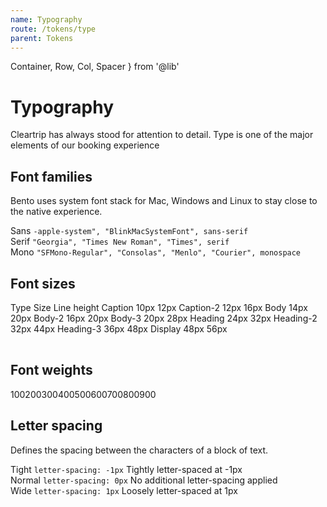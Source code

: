 ```yaml
---
name: Typography
route: /tokens/type
parent: Tokens
---
```



  Container,
  Row,
  Col,
  Spacer
} from '@lib'



# Typography

Cleartrip has always stood for attention to detail. Type is one of the major elements of our booking experience

## Font families
Bento uses system font stack for Mac, Windows and Linux to stay close to the native experience.

<div className="flex pb-5">
<span className="w-10p fs-body-2">Sans</span>
<code>-apple-system", "BlinkMacSystemFont", sans-serif</code>
</div>
<div className="flex pb-5">
<span className="w-10p fs-body-2">Serif</span>
<code>"Georgia", "Times New Roman", "Times", serif</code>
</div>
<div className="flex pb-5">
<span className="w-10p fs-body-2">Mono</span>
<code>"SFMono-Regular", "Consolas", "Menlo", "Courier", monospace</code>
</div>

## Font sizes
<Table>
    <TRow className="flex flex-between p-3 bg-grey-05 c-pointer">
        <TCol className="flex-1 flex flex-start c-grey-50 fw-500">
            Type
        </TCol>
        <TCol className="flex-1 flex flex-start c-grey-50 fw-500">
            Size
        </TCol>
        <TCol className="flex-1 flex flex-start c-grey-50 fw-500">
            Line height
        </TCol>
    </TRow>
    <TRow className="flex flex-between p-3 c-pointer fs-caption">
        <TCol className="flex-1 flex flex-start">
            Caption
        </TCol>
        <TCol className="flex-1 flex flex-start">
            10px
        </TCol>
        <TCol className="flex-1 flex flex-start">
            12px
        </TCol>
    </TRow>
    <TRow className="flex flex-between p-3 c-pointer fs-caption-2">
        <TCol className="flex-1 flex flex-start">
            Caption-2
        </TCol>
        <TCol className="flex-1 flex flex-start">
            12px
        </TCol>
        <TCol className="flex-1 flex flex-start">
            16px
        </TCol>
    </TRow>
    <TRow className="flex flex-between p-3 c-pointer fs-body">
        <TCol className="flex-1 flex flex-start">
            Body
        </TCol>
        <TCol className="flex-1 flex flex-start">
            14px
        </TCol>
        <TCol className="flex-1 flex flex-start">
            20px
        </TCol>
    </TRow>
    <TRow className="flex flex-between p-3 c-pointer fs-body-2">
        <TCol className="flex-1 flex flex-start">
            Body-2
        </TCol>
        <TCol className="flex-1 flex flex-start">
            16px
        </TCol>
        <TCol className="flex-1 flex flex-start">
            20px
        </TCol>
    </TRow>
    <TRow className="flex flex-between p-3 c-pointer fs-body-2">
        <TCol className="flex-1 flex flex-start">
            Body-3
        </TCol>
        <TCol className="flex-1 flex flex-start">
            20px
        </TCol>
        <TCol className="flex-1 flex flex-start">
            28px
        </TCol>
    </TRow>
    <TRow className="flex flex-between p-3 c-pointer fs-heading">
        <TCol className="flex-1 flex flex-start">
            Heading
        </TCol>
        <TCol className="flex-1 flex flex-start">
            24px
        </TCol>
        <TCol className="flex-1 flex flex-start">
            32px
        </TCol>
    </TRow>
    <TRow className="flex flex-between p-3 c-pointer fs-heading-2">
        <TCol className="flex-1 flex flex-start">
            Heading-2
        </TCol>
        <TCol className="flex-1 flex flex-start">
            32px
        </TCol>
        <TCol className="flex-1 flex flex-start">
            44px
        </TCol>
    </TRow>
    <TRow className="flex flex-between p-3 c-pointer fs-heading-3">
        <TCol className="flex-1 flex flex-start">
            Heading-3
        </TCol>
        <TCol className="flex-1 flex flex-start">
            36px
        </TCol>
        <TCol className="flex-1 flex flex-start">
            48px
        </TCol>
    </TRow>
    <TRow className="flex flex-between p-3 c-pointer fs-display">
        <TCol className="flex-1 flex flex-start">
            Display
        </TCol>
        <TCol className="flex-1 flex flex-start">
            48px
        </TCol>
        <TCol className="flex-1 flex flex-start">
            56px
        </TCol>
    </TRow>

</Table>

## Font weights
<div className="flex">
<span className="fs-body-2 fw-100 pr-3">100</span><span className="fs-body-2 fw-200 pr-3">200</span><span className="fs-body-2 fw-300 pr-3">300</span><span className="fs-body-2 fw-400 pr-3">400</span><span className="fs-body-2 fw-500 pr-3">500</span><span className="fs-body-2 fw-600 pr-3">600</span><span className="fs-body-2 fw-700 pr-3">700</span><span className="fs-body-2 fw-800 pr-3">800</span><span className="fs-body-2 fw-900 pr-3">900</span>
</div>

## Letter spacing
Defines the spacing between the characters of a block of text.
<div>
<div className="flex pb-5">
<span className="flex flex-start w-10p fs-body-2 ls-tight">Tight</span>
<code className="flex flex-center w-30p">letter-spacing: -1px</code>
<span className="flex flex-1 flex-start ls-tight fs-body-2 pl-5">Tightly letter-spaced at -1px</span>
</div>
<div className="flex pb-5">
<span className="flex flex-start w-10p fs-body-2 ls-normal">Normal</span>
<code className="flex flex-center w-30p">letter-spacing: 0px</code>
<span className="flex flex-1 flex-start ls-normal fs-body-2 pl-5">No additional letter-spacing applied</span>
</div>
<div className="flex pb-5">
<span className="flex flex-start w-10p fs-body-2 ls-wide">Wide</span>
<code className="flex flex-center w-30p">letter-spacing: 1px</code>
<span className="flex flex-1 flex-start ls-wide fs-body-2 pl-5">Loosely letter-spaced at 1px</span>
</div>
</div>